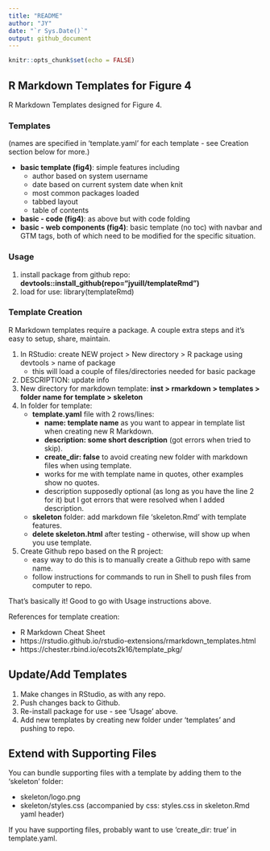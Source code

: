 ```yaml
---
title: "README"
author: "JY"
date: "`r Sys.Date()`"
output: github_document
---
```


```r
knitr::opts_chunk$set(echo = FALSE)
```

## R Markdown Templates for Figure 4

R Markdown Templates designed for Figure 4.

### Templates

(names are specified in 'template.yaml' for each template - see Creation section below for more.)

* **basic template (fig4)**: simple features including
    + author based on system username
    + date based on current system date when knit
    + most common packages loaded
    + tabbed layout
    + table of contents
* **basic - code (fig4)**: as above but with code folding
* **basic - web components (fig4)**: basic template (no toc) with navbar and GTM tags, both of which need to be modified for the specific situation. 

### Usage

1. install package from github repo: **devtools::install_github(repo="jyuill/templateRmd")**
2. load for use: library(templateRmd)

### Template Creation

R Markdown templates require a package. A couple extra steps and it's easy to setup, share, maintain.

1. In RStudio: create NEW project > New directory > R package using devtools > name of package
    + this will load a couple of files/directories needed for basic package
2. DESCRIPTION: update info
3. New directory for markdown template: **inst > rmarkdown > templates > folder name for template > skeleton**
4. In folder for template:
    + **template.yaml** file with 2 rows/lines: 
        + **name: template name** as you want to appear in template list when creating new R Markdown.
        + **description: some short description** (got errors when tried to skip).
        + **create_dir: false** to avoid creating new folder with markdown files when using template.
        + works for me with template name in quotes, other examples show no quotes.
        + description supposedly optional (as long as you have the line 2 for it) but I got errors that were resolved when I added description.
    + **skeleton** folder: add markdown file 'skeleton.Rmd' with template features.
    + **delete skeleton.html** after testing - otherwise, will show up when you use template.
5. Create Github repo based on the R project:
    + easy way to do this is to manually create a Github repo with same name.
    + follow instructions for commands to run in Shell to push files from computer to repo.

That's basically it! Good to go with Usage instructions above.

References for template creation:

* R Markdown Cheat Sheet
* https://rstudio.github.io/rstudio-extensions/rmarkdown_templates.html
* https://chester.rbind.io/ecots2k16/template_pkg/

## Update/Add Templates

1. Make changes in RStudio, as with any repo.
2. Push changes back to Github.
3. Re-install package for use - see 'Usage' above.
4. Add new templates by creating new folder under 'templates' and pushing to repo.

## Extend with Supporting Files

You can bundle supporting files with a template by adding them to the 'skeleton' folder:

* skeleton/logo.png
* skeleton/styles.css (accompanied by css: styles.css in skeleton.Rmd yaml header)

If you have supporting files, probably want to use 'create_dir: true' in template.yaml.

